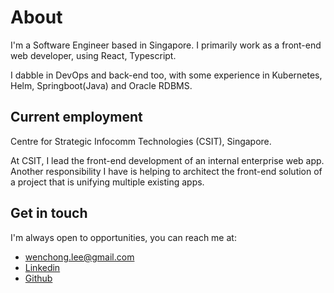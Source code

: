 
<Head>
  <title>About me</title>
  <meta name="title" content="About me" />
  <meta
    name="description"
    content="I'm a Software Engineer based in Singapore. I primarily work as a front-end web developer, using React & Typescript."
  />
</Head>

# About

I'm a Software Engineer based in Singapore. I primarily work as a front-end web developer, using React,
Typescript.

I dabble in DevOps and back-end too, with some experience in Kubernetes, Helm, Springboot(Java) and Oracle RDBMS.

## Current employment

Centre for Strategic Infocomm Technologies (CSIT), Singapore.

At CSIT, I lead the front-end development of an internal enterprise web app.  
Another responsibility I have is helping to architect the front-end solution of a project that is unifying multiple existing apps.

## Get in touch

I'm always open to opportunities, you can reach me at:

- [wenchong.lee@gmail.com](mailto:wenchong.lee@gmail.com)
- [Linkedin](https://www.linkedin.com/in/wenchonglee/)
- [Github](https://github.com/wenchonglee)
